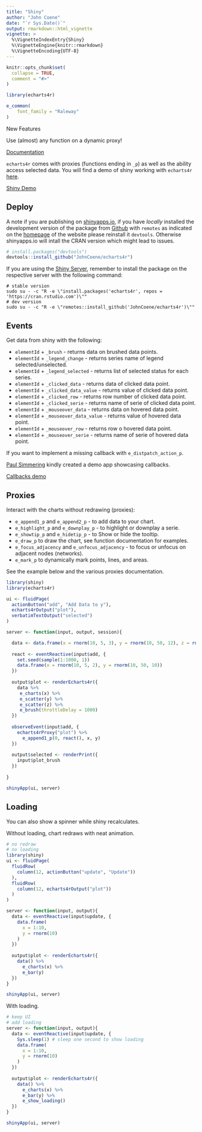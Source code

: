```yaml
---
title: "Shiny"
author: "John Coene"
date: "`r Sys.Date()`"
output: rmarkdown::html_vignette
vignette: >
  %\VignetteIndexEntry{Shiny}
  %\VignetteEngine{knitr::rmarkdown}
  %\VignetteEncoding{UTF-8}
---
```


```r
knitr::opts_chunk$set(
  collapse = TRUE,
  comment = "#>"
)

library(echarts4r)

e_common(
    font_family = "Raleway"
)
```

<div class="panel panel-default">
<div class="panel-heading">New Features</div>
<div class="panel-body">
Use (almost) any function on a dynamic proxy!
</div>
<div class="panel-footer">
<a href="development" class="btn btn-warning">
Documentation
</a>
</div>
</div>

`echarts4r` comes with proxies (functions ending in `_p`) as well as the ability access selected data. You will find a demo of shiny working with `echarts4r` [here](http://shiny.john-coene.com/echarts4rShiny/).

<a href = "http://shiny.john-coene.com/echarts4rShiny/" target ="_blank" class = "btn btn-default">
  Shiny Demo
</a>

## Deploy

A note if you are publishing on [shinyapps.io](https://www.shinyapps.io/), if you have _locally_ installed the development version of the package from [Github](https://github.com/JohnCoene/echarts4r) with `remotes` as indicated on the [homepage](/) of the website please reinstall it `devtools`. Otherwise shinyapps.io will intall the CRAN version which might lead to issues.

```r
# install.packages("devtools")
devtools::install_github("JohnCoene/echarts4r")
```

If you are using the [Shiny Server](), remember to install the package on the respective server with the following command:

```
# stable version
sudo su - -c "R -e \"install.packages('echarts4r', repos = 'https://cran.rstudio.com')\""
# dev version
sudo su - -c "R -e \"remotes::install_github('JohnCoene/echarts4r')\""
```

## Events

Get data from shiny with the following:

* `elementId` + `_brush` - returns data on brushed data points.
* `elementId` + `_legend_change` - returns series name of legend selected/unselected.
* `elementId` + `_legend_selected` - returns list of selected status for each series.
* `elementId` + `_clicked_data` - returns data of clicked data point.
* `elementId` + `_clicked_data_value` - returns value of clicked data point.
* `elementId` + `_clicked_row` - returns row number of clicked data point.
* `elementId` + `_clicked_serie` - returns name of serie of clicked data point.
* `elementId` + `_mouseover_data` - returns data on hovered data point.
* `elementId` + `_mouseover_data_value` - returns value of hovered data point.
* `elementId` + `_mouseover_row` - returns row o hovered data point.
* `elementId` + `_mouseover_serie` - returns name of serie of hovered data point.

If you want to implement a missing callback with `e_distpatch_action_p`.

[Paul Simmering](https://github.com/psimm) kindly created a demo app showcasing callbacks.

<a href = "https://psim.shinyapps.io/echarts4r_callbacks/" target ="_blank" class = "btn btn-default">
  Callbacks demo
</a>

## Proxies

Interact with the charts without redrawing (proxies):

* `e_append1_p` and `e_append2_p` - to add data to your chart.
* `e_highlight_p` and `e_downplay_p` - to highlight or downplay a serie.
* `e_showtip_p` and `e_hidetip_p` - to Show or hide the tooltip.
* `e_draw_p` to draw the chart, see function documentation for examples.
* `e_focus_adjacency` and `e_unfocus_adjacency` - to focus or unfocus on adjacent nodes (networks).
* `e_mark_p` to dynamically mark points, lines, and areas.

See the example below and the various proxies documentation.

```r
library(shiny)
library(echarts4r)

ui <- fluidPage(
  actionButton("add", "Add Data to y"),
  echarts4rOutput("plot"),
  verbatimTextOutput("selected")
)

server <- function(input, output, session){

  data <- data.frame(x = rnorm(10, 5, 3), y = rnorm(10, 50, 12), z = rnorm(10, 50, 5))
  
  react <- eventReactive(input$add, {
    set.seed(sample(1:1000, 1))
    data.frame(x = rnorm(10, 5, 2), y = rnorm(10, 50, 10))
  })
  
  output$plot <- renderEcharts4r({
    data %>% 
     e_charts(x) %>% 
     e_scatter(y) %>%
     e_scatter(z) %>% 
     e_brush(throttleDelay = 1000)
  })
  
  observeEvent(input$add, {
    echarts4rProxy("plot") %>% 
      e_append1_p(0, react(), x, y)
  })
  
  output$selected <- renderPrint({
    input$plot_brush
  })
  
}

shinyApp(ui, server)
```

## Loading

You can also show a spinner while shiny recalculates.

Without loading, chart redraws with neat animation.

```r
# no redraw
# no loading
library(shiny)
ui <- fluidPage(
  fluidRow(
    column(12, actionButton("update", "Update"))
  ),
  fluidRow(
    column(12, echarts4rOutput("plot"))
  )
)

server <- function(input, output){
  data <- eventReactive(input$update, {
    data.frame(
      x = 1:10,
      y = rnorm(10)
    )
  })
  
  output$plot <- renderEcharts4r({
    data() %>% 
      e_charts(x) %>% 
      e_bar(y)
  })
}

shinyApp(ui, server)
```

With loading.

```r
# keep UI
# add loading
server <- function(input, output){
  data <- eventReactive(input$update, {
    Sys.sleep(1) # sleep one second to show loading
    data.frame(
      x = 1:10,
      y = rnorm(10)
    )
  })
  
  output$plot <- renderEcharts4r({
    data() %>% 
      e_charts(x) %>% 
      e_bar(y) %>% 
      e_show_loading()
  })
}

shinyApp(ui, server)
```
